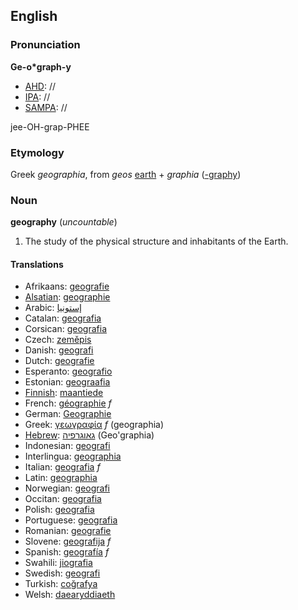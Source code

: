 ==English==
===Pronunciation===
'''Ge-o*graph-y'''
*[[AHD]]: //
*[[IPA]]: //
*[[SAMPA]]: //
jee-OH-grap-PHEE
===Etymology===

Greek ''geographia'', from ''geos'' [[earth]] + ''graphia'' ([[-graphy]])

===Noun===
'''geography''' (''uncountable'')

<!-- #The graphing or measuring of earth studies, and land. is this an old meaning, or just the literal one?-->
#The study of the physical structure and inhabitants of the Earth.

====Translations====
*Afrikaans: [[geografie]]
*[[Alsatian]]: [[geographie]]
*Arabic: [[إستونيا]]
*Catalan: [[geografia]]
*Corsican: [[geografia]]
*Czech: [[zeměpis]]
*Danish: [[geografi]]
*Dutch: [[geografie]]
*Esperanto: [[geografio]]
*Estonian: [[geograafia]]
*[[Finnish]]: [[maantiede]]
*French: [[géographie]] ''f''
*German: [[Geographie]]
*Greek: [[γεωγραφία]] ''f'' (geographia)
*[[Hebrew]]: [[גאוגרפיה]] (Geo'graphia)
*Indonesian: [[geografi]]
*Interlingua: [[geographia]]
*Italian: [[geografia]] ''f''
*Latin: [[geographia]]
*Norwegian: [[geografi]]
*Occitan: [[geografia]]
*Polish: [[geografia]]
*Portuguese: [[geografia]]
*Romanian: [[geografie]]
*Slovene: [[geografija]] ''f''
*Spanish: [[geografía]] ''f''
*Swahili: [[jiografia]]
*Swedish: [[geografi]]
*Turkish: [[coğrafya]]
*Welsh: [[daearyddiaeth]]